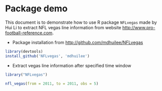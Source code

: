 
# Package demo

This document is to demonstrate how to use R package `NFLvegas` made by Hui Li to extract NFL vegas line information from website <http://www.pro-football-reference.com>.

* Package installation from <http://github.com/mdhuilee/NFLvegas>

```r
library(devtools)
install_github('NFLvegas', 'mdhuilee')
```


* Extract vegas line information after specified time window

```r

library("NFLvegas")

nfl_vegas(from = 2011, to = 2011, obs = 5)


```
 

